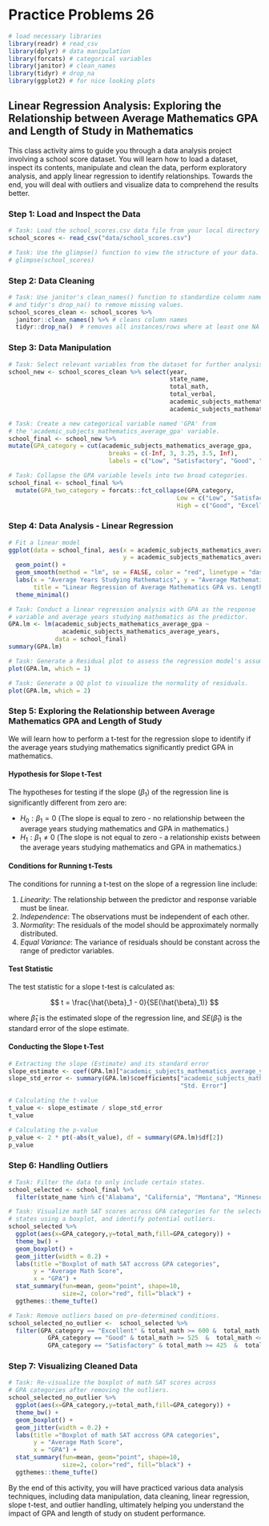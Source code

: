# Practice Problems 26


```r
# load necessary libraries
library(readr) # read_csv
library(dplyr) # data manipulation
library(forcats) # categorical variables
library(janitor) # clean_names
library(tidyr) # drop_na
library(ggplot2) # for nice looking plots
```



## Linear Regression Analysis: Exploring the Relationship between Average Mathematics GPA and Length of Study in Mathematics

This class activity aims to guide you through a data analysis project involving a school score dataset. You will learn how to load a dataset, inspect its contents, manipulate and clean the data, perform exploratory analysis, and apply linear regression to identify relationships. Towards the end, you will deal with outliers and visualize data to comprehend the results better.


### Step 1: Load and Inspect the Data

```r
# Task: Load the school_scores.csv data file from your local directory
school_scores <- read_csv("data/school_scores.csv")
```


```r
# Task: Use the glimpse() function to view the structure of your data.
# glimpse(school_scores)


```


### Step 2: Data Cleaning


```r
# Task: Use janitor's clean_names() function to standardize column names, 
# and tidyr's drop_na() to remove missing values.
school_scores_clean <- school_scores %>%
  janitor::clean_names() %>% # cleans column names
  tidyr::drop_na()  # removes all instances/rows where at least one NA exists
```


### Step 3: Data Manipulation

```r
# Task: Select relevant variables from the dataset for further analysis.
school_new <- school_scores_clean %>% select(year, 
                                             state_name, 
                                             total_math, 
                                             total_verbal, 
                                             academic_subjects_mathematics_average_gpa, 
                                             academic_subjects_mathematics_average_years)
```


```r
# Task: Create a new categorical variable named 'GPA' from 
# the 'academic_subjects_mathematics_average_gpa' variable.
school_final <- school_new %>% 
mutate(GPA_category = cut(academic_subjects_mathematics_average_gpa,
                            breaks = c(-Inf, 3, 3.25, 3.5, Inf),
                            labels = c("Low", "Satisfactory", "Good", "Excellent")))
```



```r
# Task: Collapse the GPA variable levels into two broad categories.
school_final <- school_final %>% 
  mutate(GPA_two_category = forcats::fct_collapse(GPA_category,
                                               Low = c("Low", "Satisfactory"),
                                               High = c("Good", "Excellent")))
```


### Step 4: Data Analysis - Linear Regression

```r
# Fit a linear model
ggplot(data = school_final, aes(x = academic_subjects_mathematics_average_years, 
                                y = academic_subjects_mathematics_average_gpa)) +
  geom_point() +
  geom_smooth(method = "lm", se = FALSE, color = "red", linetype = "dashed") +
  labs(x = "Average Years Studying Mathematics", y = "Average Mathematics GPA", 
       title = "Linear Regression of Average Mathematics GPA vs. Length of Study") +
  theme_minimal()
```



```r
# Task: Conduct a linear regression analysis with GPA as the response
# variable and average years studying mathematics as the predictor.
GPA.lm <- lm(academic_subjects_mathematics_average_gpa ~ 
               academic_subjects_mathematics_average_years, 
             data = school_final)
summary(GPA.lm)
```


```r
# Task: Generate a Residual plot to assess the regression model's assumptions.
plot(GPA.lm, which = 1)
```


```r
# Task: Generate a QQ plot to visualize the normality of residuals.
plot(GPA.lm, which = 2)
```



### Step 5: Exploring the Relationship between Average Mathematics GPA and Length of Study

We will learn how to perform a t-test for the regression slope to identify if the average years studying mathematics significantly predict GPA in mathematics.

#### Hypothesis for Slope t-Test

The hypotheses for testing if the slope ($\beta_1$) of the regression line is significantly different from zero are:

- $H_0: \beta_1 = 0$ (The slope is equal to zero - no relationship between the average years studying mathematics and GPA in mathematics.)
- $H_1: \beta_1 \neq 0$ (The slope is not equal to zero - a relationship exists between the average years studying mathematics and GPA in mathematics.)

#### Conditions for Running t-Tests

The conditions for running a t-test on the slope of a regression line include:

1. *Linearity*: The relationship between the predictor and response variable must be linear.
2. *Independence*: The observations must be independent of each other.
3. *Normality*: The residuals of the model should be approximately normally distributed.
4. *Equal Variance*: The variance of residuals should be constant across the range of predictor variables.

#### Test Statistic

The test statistic for a slope t-test is calculated as:

$$
t = \frac{\hat{\beta}_1 - 0}{SE(\hat{\beta}_1)}
$$

where $\hat{\beta}_1$ is the estimated slope of the regression line, and $SE(\hat{\beta}_1)$ is the standard error of the slope estimate.

#### Conducting the Slope t-Test

```r
# Extracting the slope (Estimate) and its standard error
slope_estimate <- coef(GPA.lm)["academic_subjects_mathematics_average_years"]
slope_std_error <- summary(GPA.lm)$coefficients["academic_subjects_mathematics_average_years", 
                                                "Std. Error"]

# Calculating the t-value
t_value <- slope_estimate / slope_std_error
t_value

# Calculating the p-value
p_value <- 2 * pt(-abs(t_value), df = summary(GPA.lm)$df[2])
p_value
```



### Step 6: Handling Outliers


```r
# Task: Filter the data to only include certain states.
school_selected <- school_final %>% 
  filter(state_name %in% c("Alabama", "California", "Montana", "Minnesota", "Nevada"))
```

```r
# Task: Visualize math SAT scores across GPA categories for the selected
# states using a boxplot, and identify potential outliers.
school_selected %>%
  ggplot(aes(x=GPA_category,y=total_math,fill=GPA_category)) +
  theme_bw() +
  geom_boxplot() +
  geom_jitter(width = 0.2) +
  labs(title ="Boxplot of math SAT accross GPA categories",
       y = "Average Math Score",
       x = "GPA") +
  stat_summary(fun=mean, geom="point", shape=10,
               size=2, color="red", fill="black") +
  ggthemes::theme_tufte()

```



```r
# Task: Remove outliers based on pre-determined conditions.
school_selected_no_outlier <-  school_selected %>% 
  filter(GPA_category == "Excellent" & total_math >= 600 &  total_math <= 800 |
           GPA_category == "Good" & total_math >= 525  &  total_math <= 600 |
           GPA_category == "Satisfactory" & total_math >= 425  &  total_math <= 525)

```


### Step 7: Visualizing Cleaned Data



```r
# Task: Re-visualize the boxplot of math SAT scores across
# GPA categories after removing the outliers.
school_selected_no_outlier %>%
  ggplot(aes(x=GPA_category,y=total_math,fill=GPA_category)) +
  theme_bw() +
  geom_boxplot() +
  geom_jitter(width = 0.2) +
  labs(title ="Boxplot of math SAT accross GPA categories",
       y = "Average Math Score",
       x = "GPA") +
  stat_summary(fun=mean, geom="point", shape=10,
               size=2, color="red", fill="black") +
  ggthemes::theme_tufte()
```


By the end of this activity, you will have practiced various data analysis techniques, including data manipulation, data cleaning, linear regression, slope t-test, and outlier handling, ultimately helping you understand the impact of GPA and length of study on student performance.